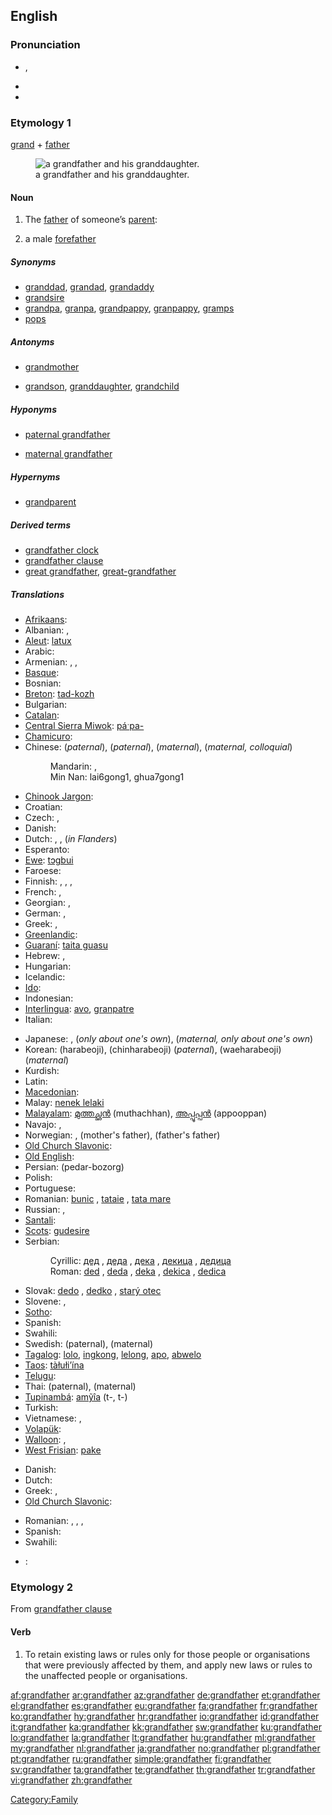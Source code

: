 ==English==

===Pronunciation===
* {{a|UK}} {{IPA|/ˈɡɹændˌfɑː(ɹ)ðə(ɹ)/}}, {{SAMPA|/"gr{nd%fA:(r)D@(r)/}}
* {{audio|en-uk-grandfather.ogg|Audio (UK)}}
* {{audio|en-us-grandfather.ogg|Audio (US)}}

===Etymology 1===
[[grand]] + [[father]]

{{wikipedia}}
[[File:My Grandfather edit.jpg|thumb|right|a grandfather and his granddaughter.]]

====Noun====
{{en-noun}}

# The [[father]] of someone’s [[parent]]:
# {{context|by extension}} a male [[forefather]]

=====Synonyms=====
* [[granddad]], [[grandad]], [[grandaddy]]
* [[grandsire]]
* [[grandpa]], [[granpa]], [[grandpappy]], [[granpappy]], [[gramps]]
* [[pops]]

=====Antonyms=====
* {{italbrac|with regard to gender}} [[grandmother]]
* {{italbrac|with regard to ancestry}} [[grandson]], [[granddaughter]], [[grandchild]]

=====Hyponyms=====
* {{italbrac|father of someone’s father}} [[paternal grandfather]]
* {{italbrac|father of someone’s mother}} [[maternal grandfather]]

=====Hypernyms=====
* [[grandparent]]

=====Derived terms=====
* [[grandfather clock]]
* [[grandfather clause]]
* [[great grandfather]], [[great-grandfather]]

=====Translations=====
{{trans-top|grandfather (from either side)}}
* [[Afrikaans]]: {{t|af|oupa|xs=Afrikaans}}
* Albanian: {{t-|sq|gjysh|xs=Albanian}}, {{t+|sq|babagjysh|xs=Albanian}}
* [[Aleut]]: [[latux]]
* Arabic: {{t+|ar|جد|alt=جدّ|tr=jadd}}
* Armenian: {{t-|hy|պապ|tr=pap}}, {{t-|hy|պապիկ|tr=papik}}, {{t-|hy|հավ|tr=hav}}
* [[Basque]]: {{t+|eu|aitona|xs=Basque}}
* Bosnian: {{t-|bs|djed|m}}
* [[Breton]]: [[tad-kozh]] {{m}}
* Bulgarian: {{t+|bg|прадядо|m}}
* [[Catalan]]: {{t+|ca|avi|m}}
* [[Central Sierra Miwok]]: [[páˑpa-]]
* [[Chamicuro]]: {{tø|ccc|lokoko}}
* Chinese: {{zh-tsp|爺爺|爷爷|yéye}} (''paternal''), {{t-|cmn|祖父|tr=zǔfù|sc=Hani}} (''paternal''), {{t|cmn|外祖父|tr=wàizǔfù|sc=Hani}} (''maternal''),  {{t|cmn|外公|tr=wàigōng|sc=Hani}} (''maternal, colloquial'')
*: Mandarin: {{qualifier|paternal}} {{t|zh|爺爺|sc=Hani}}, {{t|zh|爷爷|tr=yéye|sc=Hani}}
*: Min Nan: lai6gong1, ghua7gong1
* [[Chinook Jargon]]: {{tø|chn|chitsh}}
* Croatian: {{t+|hr|djed|m}}
* Czech: {{t+|cs|děda|m}}, {{t+|cs|děd|m}}
* Danish: {{t|da|bedstefar|c}}
* Dutch: {{t+|nl|grootvader|m}}, {{t+|nl|opa|m}}, {{t-|nl|bompa|m}} (''in Flanders'')
* Esperanto: {{t-|eo|avo|xs=Esperanto}}
* [[Ewe]]: [[tɔgbui]]
* Faroese: {{t+|fo|abbi|xs=Faroese}}
* Finnish: {{t+|fi|isoisä}}, {{t+|fi|vaari}}, {{t+|fi|ukki}}, {{t+|fi|pappa}}
* French: {{t+|fr|grand-père|m}}, {{t+|fr|aïeul}}
* Georgian: {{t|ka|პაპა|tr=papa|sc=Geor|xs=Georgian}},  {{t|ka|ბაბუა|tr=babua|sc=Geor|xs=Georgian}}
* German: {{t+|de|Großvater}}, {{t+|de|Opa}}
* Greek: {{t+|el|παππούς|m|tr=pappoús}}, {{t+|el|πάππος|tr=páppos}}
* [[Greenlandic]]: {{t-|kl|aataq|xs=Greenlandic}}
* [[Guaraní]]: [[taita guasu]]
* Hebrew: {{t-|he|סב|m|alt=סָב}}, {{t+|he|סבא|m|alt=סַבָּא}}
* Hungarian: {{t+|hu|nagyapa}}
* Icelandic: {{t+|is|afi|m}}
* [[Ido]]: {{t+|io|avulo|xs=Ido}}
* Indonesian: {{t+|id|kakek|xs=Indonesian}}
* [[Interlingua]]: [[avo]], [[granpatre]]
* Italian: {{t+|it|nonno|m}}
{{trans-mid}}
* Japanese: {{t-|ja|お爺さん|tr=ojīsan}},  {{t+|ja|祖父|tr=sofu}} (''only about one's own''), {{t|ja|外祖父|tr=gaisofu}} (''maternal, only about one's own'')
* Korean: {{t+|ko|할아버지|sc=Hang}} (harabeoji), {{t-|ko|친할아버지|sc=Hang}} (chinharabeoji) (''paternal''), {{t+|ko|외할아버지|sc=Hang}} (waeharabeoji) (''maternal'')
* Kurdish: {{t+|ku|باپیر|tr=bapír|sc=ku-Arab}}
* Latin: {{t+|la|avus}}
* [[Macedonian]]: {{t|mk|дедо|m|tr=dédo}}
* Malay: [[nenek lelaki]]
* [[Malayalam]]: [[മുത്തച്ഛന്‍]] (muthachhan), [[അപ്പൂപ്പന്‍]] (appooppan)
* Navajo: {{qualifier|maternal}} {{tø|nv|acheii}}, {{qualifier|paternal}} {{tø|nv|análí}}
* Norwegian: {{t+|no|bestefar}}, {{t+|no|morfar}} (mother's father), {{t+|no|farfar}} (father's father)
* [[Old Church Slavonic]]: {{tø|cu|дѣдъ|m|tr=dědŭ|sc=Cyrs}}
* [[Old English]]: {{t-|ang|ealdfæder|m|xs=Old English}}
* Persian: {{fa-Arab|[[پدربزرگ]]}} (pedar-bozorg)
* Polish: {{t+|pl|dziadek|m}}
* Portuguese: {{t+|pt|avô|m}}
* Romanian: [[bunic]] {{m}}, [[tataie]] {{m}}, [[tata mare]] {{m}}
* Russian: {{t+|ru|дедушка|m|tr=déduška}}, {{t+|ru|дед|m|tr=ded}}
* [[Santali]]: {{tø|sat|ᱚᱡᱚ|tr=aja|sc=Olck}}
* [[Scots]]: [[gudesire]]
* Serbian:
*: Cyrillic: [[дед]] {{m}}, [[деда]] {{m}}, [[дека]] {{m}}, [[декица]] {{m}}, [[дедица]] {{m}}
*: Roman: [[ded]] {{m}}, [[deda]] {{m}}, [[deka]] {{m}}, [[dekica]] {{m}}, [[dedica]] {{m}}
* Slovak: [[dedo#Slovak|dedo]] {{m}}, [[dedko]] {{m}}, [[starý otec]] {{m}}
* Slovene: {{t-|sl|ded|m}}, {{t+|sl|stari oče|m}}
* [[Sotho]]: {{t|st|ntatemoholo|xs=Sotho}}
* Spanish: {{t+|es|abuelo|m}}
* Swahili: {{t+|sw|babu|xs=Swahili}}
* Swedish: {{t+|sv|farfar|c}} (paternal), {{t+|sv|morfar|c}} (maternal)
* [[Tagalog]]: [[lolo]], [[ingkong]], [[lelong]], [[apo]], [[abwelo]]
* [[Taos]]: [[tàłułi’ína]]
* [[Telugu]]: {{t|te|తాతయ్య}}
* Thai: {{t|th|ปู่|tr=poo|sc=Thai}} (paternal), {{t|th|ตา|tr=ta|sc=Thai}} (maternal)
* [[Tupinambá]]: [[amỹîa]] (t-, t-)
* Turkish: {{t+|tr|dede}}
* Vietnamese: {{qualifier|paternal}} {{t|vi|ông nội}}, {{qualifier|maternal}} {{t|vi|ông ngoại}}
* [[Volapük]]: {{t|vo|lefat}}
* [[Walloon]]: {{t|wa|grand-popa|m}}, {{t|wa|tåye|m}}
* [[West Frisian]]: [[pake]] {{m}}
{{trans-bottom}}

{{trans-top|male forefather}}
* Danish: {{t|da|forfader|c}}
* Dutch: {{t+|nl|voorvader|m}}
* Greek: {{t+|el|παππούς|m|tr=pappoús}}, {{t+|el|πάππος|tr=páppos}}
* [[Old Church Slavonic]]: {{tø|cu|дѣдъ|m|tr=dědŭ|sc=Cyrs}}
{{trans-mid}}
* Romanian: {{t|ro|străbunic|m}}, {{t|ro|strămoș|m}}, {{t|ro|strămoși|p}}, {{t|ro|străbun|m}}
* Spanish: {{t+|es|abuelo|m}}
* Swahili: {{t+|sw|babu|xs=Swahili}}
{{trans-bottom}}

{{checktrans-top}}
<!-- words left here after moving out "maternal" and "paternal" definitions collided with ones mentioned elsewhere-->
* {{ttbc|th}}: {{Thai|[[ก๋ง]]}}
{{trans-bottom}}

===Etymology 2===
From [[grandfather clause]]

====Verb====
{{en-verb}}

# To retain existing laws or rules only for those people or organisations that were previously affected by them, and apply new laws or rules to the unaffected people or organisations.

[[Category:Family]]

[[af:grandfather]]
[[ar:grandfather]]
[[az:grandfather]]
[[de:grandfather]]
[[et:grandfather]]
[[el:grandfather]]
[[es:grandfather]]
[[eu:grandfather]]
[[fa:grandfather]]
[[fr:grandfather]]
[[ko:grandfather]]
[[hy:grandfather]]
[[hr:grandfather]]
[[io:grandfather]]
[[id:grandfather]]
[[it:grandfather]]
[[ka:grandfather]]
[[kk:grandfather]]
[[sw:grandfather]]
[[ku:grandfather]]
[[lo:grandfather]]
[[la:grandfather]]
[[lt:grandfather]]
[[hu:grandfather]]
[[ml:grandfather]]
[[my:grandfather]]
[[nl:grandfather]]
[[ja:grandfather]]
[[no:grandfather]]
[[pl:grandfather]]
[[pt:grandfather]]
[[ru:grandfather]]
[[simple:grandfather]]
[[fi:grandfather]]
[[sv:grandfather]]
[[ta:grandfather]]
[[te:grandfather]]
[[th:grandfather]]
[[tr:grandfather]]
[[vi:grandfather]]
[[zh:grandfather]]